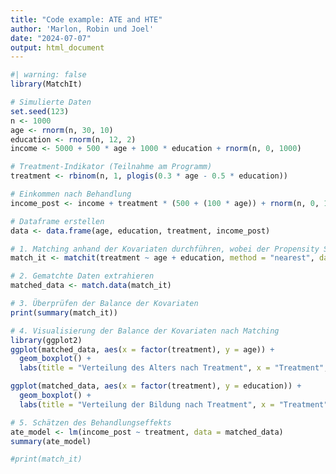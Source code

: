 ```yaml
---
title: "Code example: ATE and HTE"
author: 'Marlon, Robin und Joel'
date: "2024-07-07"
output: html_document
---
```


```r
#| warning: false
library(MatchIt)
```

```r
# Simulierte Daten
set.seed(123)
n <- 1000
age <- rnorm(n, 30, 10)
education <- rnorm(n, 12, 2)
income <- 5000 + 500 * age + 1000 * education + rnorm(n, 0, 1000)

# Treatment-Indikator (Teilnahme am Programm)
treatment <- rbinom(n, 1, plogis(0.3 * age - 0.5 * education))

# Einkommen nach Behandlung
income_post <- income + treatment * (500 + (100 * age)) + rnorm(n, 0, 1000)

# Dataframe erstellen
data <- data.frame(age, education, treatment, income_post)

# 1. Matching anhand der Kovariaten durchführen, wobei der Propensity Score intern berechnet wird
match_it <- matchit(treatment ~ age + education, method = "nearest", data = data, caliper = 0.1)

# 2. Gematchte Daten extrahieren
matched_data <- match.data(match_it)

# 3. Überprüfen der Balance der Kovariaten
print(summary(match_it))

# 4. Visualisierung der Balance der Kovariaten nach Matching
library(ggplot2)
ggplot(matched_data, aes(x = factor(treatment), y = age)) +
  geom_boxplot() +
  labs(title = "Verteilung des Alters nach Treatment", x = "Treatment", y = "Age")

ggplot(matched_data, aes(x = factor(treatment), y = education)) +
  geom_boxplot() +
  labs(title = "Verteilung der Bildung nach Treatment", x = "Treatment", y = "Education")

# 5. Schätzen des Behandlungseffekts
ate_model <- lm(income_post ~ treatment, data = matched_data)
summary(ate_model)

#print(match_it)
```

